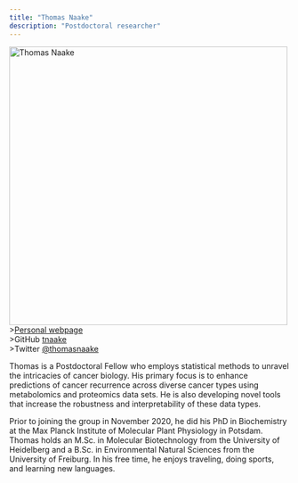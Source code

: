 ```yaml
---
title: "Thomas Naake"
description: "Postdoctoral researcher"
---
```


![Thomas Naake](thomas-naake-1852x2286.jpg){width=500 fig-align="center"}
>[Personal webpage](https://tnaake.github.io) \
>GitHub          [tnaake](https://github.com/tnaake) \
>Twitter         [@thomasnaake](https://twitter.com/thomasnaake) \

Thomas is a Postdoctoral Fellow who employs statistical methods to unravel
the intricacies of cancer biology. His primary focus is to enhance predictions
of cancer recurrence across diverse cancer types using
metabolomics and proteomics data sets. He is also developing novel tools
that increase the robustness and interpretability of these data types.

Prior to joining the group in November 2020, he did his PhD in Biochemistry at the 
Max Planck Institute of Molecular Plant Physiology in Potsdam. Thomas holds
an M.Sc. in Molecular Biotechnology from the University of Heidelberg and a 
B.Sc. in Environmental Natural Sciences from the University of Freiburg. 
In his free time, he enjoys traveling, doing sports, and learning new languages.
